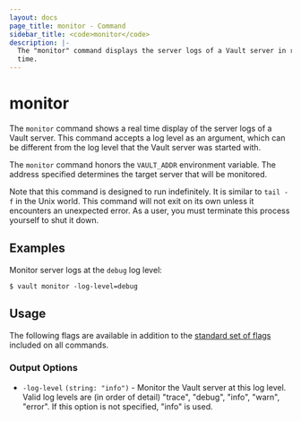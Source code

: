 ```yaml
---
layout: docs
page_title: monitor - Command
sidebar_title: <code>monitor</code>
description: |-
  The "monitor" command displays the server logs of a Vault server in real
  time.
---
```


# monitor

The `monitor` command shows a real time display of the server logs of a Vault
server. This command accepts a log level as an argument, which can be different
from the log level that the Vault server was started with.

The `monitor` command honors the `VAULT_ADDR` environment variable. The address
specified determines the target server that will be monitored.

Note that this command is designed to run indefinitely. It is similar to
`tail -f` in the Unix world. This command will not exit on its own unless
it encounters an unexpected error. As a user, you must terminate this
process yourself to shut it down.

## Examples

Monitor server logs at the `debug` log level:

```shell-session
$ vault monitor -log-level=debug
```

## Usage

The following flags are available in addition to the [standard set of
flags](/vault/docs/commands) included on all commands.

### Output Options

- `-log-level` `(string: "info")` - Monitor the Vault server at this log level.
  Valid log levels are (in order of detail) "trace", "debug", "info",
  "warn", "error". If this option is not specified, "info" is used.
